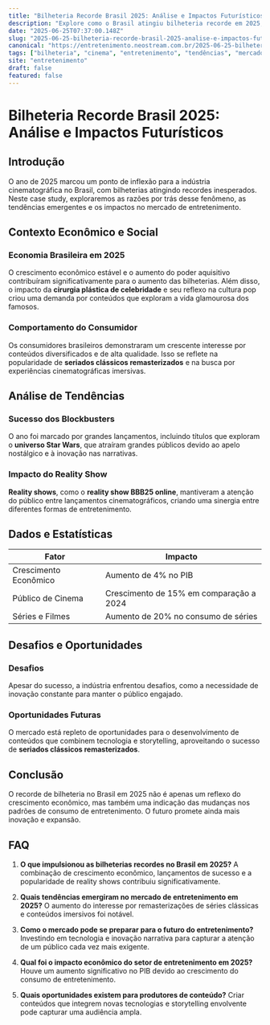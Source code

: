 ```yaml
---
title: "Bilheteria Recorde Brasil 2025: Análise e Impactos Futurísticos"
description: "Explore como o Brasil atingiu bilheteria recorde em 2025, analisando tendências e impactos no mercado de entretenimento."
date: "2025-06-25T07:37:00.148Z"
slug: "2025-06-25-bilheteria-recorde-brasil-2025-analise-e-impactos-futuristicos"
canonical: "https://entretenimento.neostream.com.br/2025-06-25-bilheteria-recorde-brasil-2025-analise-e-impactos-futuristicos"
tags: ["bilheteria", "cinema", "entretenimento", "tendências", "mercado"]
site: "entretenimento"
draft: false
featured: false
---
```


# Bilheteria Recorde Brasil 2025: Análise e Impactos Futurísticos

## Introdução

O ano de 2025 marcou um ponto de inflexão para a indústria cinematográfica no Brasil, com bilheterias atingindo recordes inesperados. Neste case study, exploraremos as razões por trás desse fenômeno, as tendências emergentes e os impactos no mercado de entretenimento.

## Contexto Econômico e Social

### Economia Brasileira em 2025

O crescimento econômico estável e o aumento do poder aquisitivo contribuíram significativamente para o aumento das bilheterias. Além disso, o impacto da **cirurgia plástica de celebridade** e seu reflexo na cultura pop criou uma demanda por conteúdos que exploram a vida glamourosa dos famosos.

### Comportamento do Consumidor

Os consumidores brasileiros demonstraram um crescente interesse por conteúdos diversificados e de alta qualidade. Isso se reflete na popularidade de **seriados clássicos remasterizados** e na busca por experiências cinematográficas imersivas.

## Análise de Tendências

### Sucesso dos Blockbusters

O ano foi marcado por grandes lançamentos, incluindo títulos que exploram o **universo Star Wars**, que atraíram grandes públicos devido ao apelo nostálgico e à inovação nas narrativas.

### Impacto do Reality Show

**Reality shows**, como o **reality show BBB25 online**, mantiveram a atenção do público entre lançamentos cinematográficos, criando uma sinergia entre diferentes formas de entretenimento.

## Dados e Estatísticas

| Fator | Impacto |
|-------|---------|
| Crescimento Econômico | Aumento de 4% no PIB |
| Público de Cinema | Crescimento de 15% em comparação a 2024 |
| Séries e Filmes | Aumento de 20% no consumo de séries |

## Desafios e Oportunidades

### Desafios

Apesar do sucesso, a indústria enfrentou desafios, como a necessidade de inovação constante para manter o público engajado.

### Oportunidades Futuras

O mercado está repleto de oportunidades para o desenvolvimento de conteúdos que combinem tecnologia e storytelling, aproveitando o sucesso de **seriados clássicos remasterizados**.

## Conclusão

O recorde de bilheteria no Brasil em 2025 não é apenas um reflexo do crescimento econômico, mas também uma indicação das mudanças nos padrões de consumo de entretenimento. O futuro promete ainda mais inovação e expansão.

## FAQ

1. **O que impulsionou as bilheterias recordes no Brasil em 2025?**
   A combinação de crescimento econômico, lançamentos de sucesso e a popularidade de reality shows contribuiu significativamente.

2. **Quais tendências emergiram no mercado de entretenimento em 2025?**
   O aumento do interesse por remasterizações de séries clássicas e conteúdos imersivos foi notável.

3. **Como o mercado pode se preparar para o futuro do entretenimento?**
   Investindo em tecnologia e inovação narrativa para capturar a atenção de um público cada vez mais exigente.

4. **Qual foi o impacto econômico do setor de entretenimento em 2025?**
   Houve um aumento significativo no PIB devido ao crescimento do consumo de entretenimento.

5. **Quais oportunidades existem para produtores de conteúdo?**
   Criar conteúdos que integrem novas tecnologias e storytelling envolvente pode capturar uma audiência ampla.